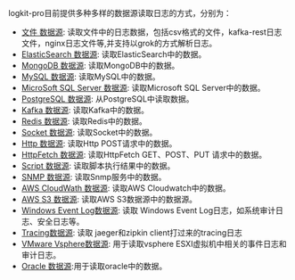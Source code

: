 logkit-pro目前提供多种多样的数据源读取日志的方式，分别为：


* [文件 数据源](/insight/manual/4751/file-reader): 读取文件中的日志数据，包括csv格式的文件，kafka-rest日志文件，nginx日志文件等,并支持以grok的方式解析日志。
* [ElasticSearch 数据源](/insight/manual/4765/es-reader): 读取ElasticSearch中的数据。
* [MongoDB 数据源](/insight/manual/4766/mongodb-reader): 读取MongoDB中的数据。
* [MySQL 数据源](/insight/manual/4752/mysql-reader): 读取MySQL中的数据。
* [MicroSoft SQL Server 数据源](/insight/manual/4753/mssql-reader): 读取Microsoft SQL Server中的数据。
* [PostgreSQL 数据源](/insight/manual/4754/postgreSQL-reader): 从PostgreSQL中读取数据。
* [Kafka 数据源](/insight/manual/4768/kafka-reader): 读取Kafka中的数据。
* [Redis 数据源](/insight/manual/4769/redis-reader): 读取Redis中的数据。
* [Socket 数据源](/insight/manual/4770/socket-reader): 读取Socket中的数据。
* [Http 数据源](/insight/manual/4771/http-reader): 读取Http POST请求中的数据。
* [HttpFetch 数据源](/insight/manual/5772/http-fetcher): 读取HttpFetch GET、POST、PUT 请求中的数据。
* [Script 数据源](/insight/manual/4773/script-reader): 读取脚本执行结果中的数据。
* [SNMP 数据源](/insight/manual/4774/snmp-reader): 读取Snmp服务中的数据。
* [AWS CloudWath 数据源](/insight/manual/4775/Cloudwatch-reader): 读取AWS Cloudwatch中的数据。
* [AWS S3 数据源](/insight/manual/4781/aws-s3-reader): 读取AWS S3数据源中的数据源。
* [Windows Event Log数据源](/insight/manual/5038/winlog-data-source): 读取 Windows Event Log日志，如系统审计日志、安全日志等。
* [Tracing数据源](/insight/manual/5036/tracing-reader): 读取 jaeger和zipkin client打过来的tracing日志
* [VMware Vsphere数据源](/insight/manual/5388/vsphere): 用于读取vsphere ESXI虚拟机中相关的事件日志和审计日志。
* [Oracle 数据源](/insight/manual/6470/oracle-reader):用于读取oracle中的数据。



